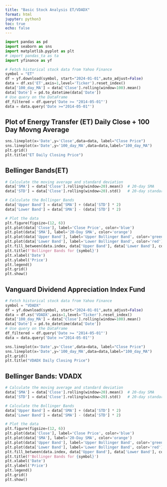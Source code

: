 --- 
title: "Basic Stock Analysis ET/VDADX"
format: html
jupyter: python3
toc: true
echo: false
---
```{python}
import pandas as pd
import seaborn as sns
import matplotlib.pyplot as plt
# import pandas_ta as ta
import yfinance as yf

# Fetch historical stock data from Yahoo Finance
symbol = "ET"
df = yf.download(symbol, start="2024-01-01",auto_adjust=False)
data = df.xs('ET',axis=1,level='Ticker').reset_index()
data['100_day_MA'] = data['Close'].rolling(window=100).mean()
data['Date'] = pd.to_datetime(data['Date'])
# Use query on the DataFrame
df_filtered = df.query('Date >= "2014-05-01"')
data = data.query('Date >="2014-05-01"')
```
## Plot of Energy Transfer (ET) Daily Close + 100 Day Movng Average

```{python}
sns.lineplot(x='Date',y='Close',data=data, label="Close Price")
sns.lineplot(x='Date',y='100_day_MA',data=data,label="100_day_MA")
plt.grid()
plt.title("ET Daily Closing Price")
```
## Bellinger Bands(ET)

```{python}
# Calculate the moving average and standard deviation
data['SMA'] = data['Close'].rolling(window=20).mean()  # 20-day SMA
data['STD'] = data['Close'].rolling(window=20).std()   # 20-day standard deviation

# Calculate the Bollinger Bands
data['Upper Band'] = data['SMA'] + (data['STD'] * 2)
data['Lower Band'] = data['SMA'] - (data['STD'] * 2)

# Plot the data
plt.figure(figsize=(12, 6))
plt.plot(data['Close'], label='Close Price', color='blue')
plt.plot(data['SMA'], label='20-Day SMA', color='orange')
plt.plot(data['Upper Band'], label='Upper Bollinger Band', color='green')
plt.plot(data['Lower Band'], label='Lower Bollinger Band', color='red')
plt.fill_between(data.index, data['Upper Band'], data['Lower Band'], color='grey', alpha=0.3)
plt.title(f'Bollinger Bands for {symbol}')
plt.xlabel('Date')
plt.ylabel('Price')
plt.legend()
plt.grid()
plt.show()
```
## Vanguard Dividend Appreciation Index Fund
```{python}
# Fetch historical stock data from Yahoo Finance
symbol = "VDADX"
df = yf.download(symbol, start="2024-01-01",auto_adjust=False)
data = df.xs('VDADX',axis=1,level='Ticker').reset_index()
data['100_day_MA'] = data['Close'].rolling(window=100).mean()
data['Date'] = pd.to_datetime(data['Date'])
# Use query on the DataFrame
df_filtered = df.query('Date >= "2014-05-01"')
data = data.query('Date >="2014-05-01"')
```

```{python}
sns.lineplot(x='Date',y='Close',data=data, label="Close Price")
sns.lineplot(x='Date',y='100_day_MA',data=data,label="100_day_MA")
plt.grid()
plt.title("VDADX Daily Closing Price")
```

## Bellinger Bands: VDADX

```{python}
# Calculate the moving average and standard deviation
data['SMA'] = data['Close'].rolling(window=20).mean()  # 20-day SMA
data['STD'] = data['Close'].rolling(window=20).std()   # 20-day standard deviation

# Calculate the Bollinger Bands
data['Upper Band'] = data['SMA'] + (data['STD'] * 2)
data['Lower Band'] = data['SMA'] - (data['STD'] * 2)

# Plot the data
plt.figure(figsize=(12, 6))
plt.plot(data['Close'], label='Close Price', color='blue')
plt.plot(data['SMA'], label='20-Day SMA', color='orange')
plt.plot(data['Upper Band'], label='Upper Bollinger Band', color='green')
plt.plot(data['Lower Band'], label='Lower Bollinger Band', color='red')
plt.fill_between(data.index, data['Upper Band'], data['Lower Band'], color='grey', alpha=0.3)
plt.title(f'Bollinger Bands for {symbol}')
plt.xlabel('Date')
plt.ylabel('Price')
plt.legend()
plt.grid()
plt.show()
```